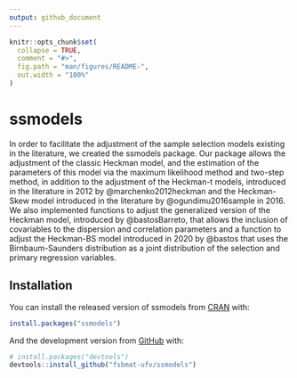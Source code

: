 ```yaml
---
output: github_document
---
```


<!-- README.md is generated from README.Rmd. Please edit that file -->

```r
knitr::opts_chunk$set(
  collapse = TRUE,
  comment = "#>",
  fig.path = "man/figures/README-",
  out.width = "100%"
)
```

# ssmodels

<!-- badges: start -->
<!-- badges: end -->

In order to facilitate the adjustment of the sample selection models existing in the literature, we created the ssmodels package. Our package allows the adjustment of the classic Heckman model, and the estimation of the parameters of this model via the maximum likelihood method and two-step method, in addition to the adjustment of the Heckman-t models, introduced in the literature in 2012 by @marchenko2012heckman and the Heckman-Skew model introduced in the literature by @ogundimu2016sample in 2016. We also implemented functions to adjust the generalized version of the Heckman model, introduced by @bastosBarreto, that allows the inclusion of covariables to the dispersion and correlation parameters and a function to adjust the Heckman-BS model introduced in 2020 by @bastos that uses the Birnbaum-Saunders distribution as a joint distribution of the selection and primary regression variables.

## Installation

You can install the released version of ssmodels from [CRAN](https://CRAN.R-project.org) with:

``` r
install.packages("ssmodels")
```

And the development version from [GitHub](https://github.com/) with:

``` r
# install.packages("devtools")
devtools::install_github("fsbmat-ufv/ssmodels")
```

